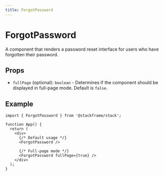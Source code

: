 ```yaml
---
title: ForgotPassword
---
```


# ForgotPassword

A component that renders a password reset interface for users who have forgotten their password.

## Props

- `fullPage` (optional): `boolean` - Determines if the component should be displayed in full-page mode. Default is `false`.

## Example

```tsx
import { ForgotPassword } from '@stackframe/stack';

function App() {
  return (
    <div>
      {/* Default usage */}
      <ForgotPassword />

      {/* Full-page mode */}
      <ForgotPassword fullPage={true} />
    </div>
  );
}
```